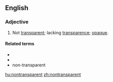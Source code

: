 ==English==

===Adjective===
{{en-adj|-}}

# Not [[transparent]]; lacking [[transparence]]; [[opaque]].

====Related terms====
* {{l|en|nontransparency}}
* {{l|en|nontransparently}}
* non-transparent

[[hu:nontransparent]]
[[zh:nontransparent]]